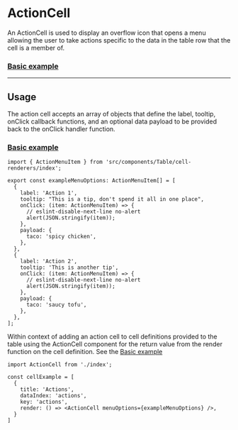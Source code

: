 
<Meta title="Design System/Components/Table/Cell Renderers/ActionCell/Overview" />

# ActionCell

An ActionCell is used to display an overflow icon that opens a menu allowing the user to take actions
specific to the data in the table row that the cell is a member of.

### [Basic example](./?path=/docs/design-system-components-table-cell-renderers-actioncell--basic)

<Story id="design-system-components-table-cell-renderers-actioncell--basic" />

---

## Usage

The action cell accepts an array of objects that define the label, tooltip, onClick callback functions,
and an optional data payload to be provided back to the onClick handler function.

### [Basic example](./?path=/docs/design-system-components-table-cell-renderers-actioncell--basic)

<Story id="design-system-components-table-cell-renderers-actioncell--basic" />

```
import { ActionMenuItem } from 'src/components/Table/cell-renderers/index';

export const exampleMenuOptions: ActionMenuItem[] = [
  {
    label: 'Action 1',
    tooltip: "This is a tip, don't spend it all in one place",
    onClick: (item: ActionMenuItem) => {
      // eslint-disable-next-line no-alert
      alert(JSON.stringify(item));
    },
    payload: {
      taco: 'spicy chicken',
    },
  },
  {
    label: 'Action 2',
    tooltip: 'This is another tip',
    onClick: (item: ActionMenuItem) => {
      // eslint-disable-next-line no-alert
      alert(JSON.stringify(item));
    },
    payload: {
      taco: 'saucy tofu',
    },
  },
];

```

Within context of adding an action cell to cell definitions provided to the table using the ActionCell component
for the return value from the render function on the cell definition. See the [Basic example](./?path=/docs/design-system-components-table-examples--basic)

```
import ActionCell from './index';

const cellExample = [
  {
    title: 'Actions',
    dataIndex: 'actions',
    key: 'actions',
    render: () => <ActionCell menuOptions={exampleMenuOptions} />,
  }
]
```

